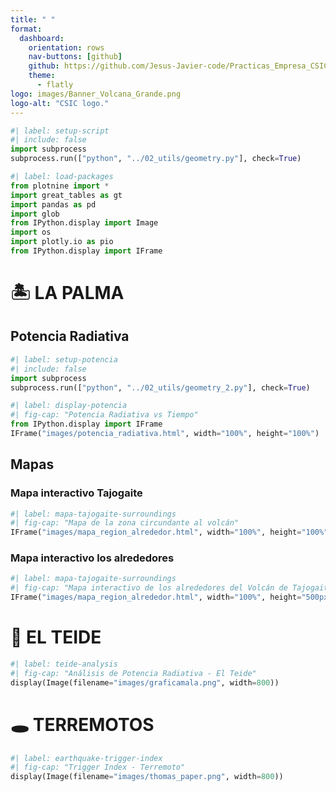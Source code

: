---
title: " " 
format: 
  dashboard:
    orientation: rows
    nav-buttons: [github]
    github: https://github.com/Jesus-Javier-code/Practicas_Empresa_CSIC.git
    theme:
      - flatly
logo: images/Banner_Volcana_Grande.png
logo-alt: "CSIC logo."
---

<style>
@import url('https://fonts.cdnfonts.com/css/hippo-lettro');

/* ==== REEMPLAZO DEL TÍTULO ==== */
.navbar-brand::after {
  content: "VOLCANA";
  font-family: 'Hippo Letto', sans-serif;
  color: #413224;
  font-size: 1.8rem;
  letter-spacing: 1px;
  margin-left: 10px;
}

/* Ocultamos el título vacío */
.navbar-brand:not(:after) {
  display: none;
}
<style>
/* ESTILOS CORREGIDOS - FUNCIONAN 100% */
/* Contenedor principal */
#la-palma {
  display: flex;
  flex-direction: column;
}

/* Ajustes para la gráfica superior */
#display-potencia {
  width: 100%;
  margin-bottom: 30px;
}

#display-potencia iframe {
  width: 100% !important;
  height: 600px !important;
  border: none !important;
  display: block !important;
}

/* Ajustes para los mapas inferiores */
.columns {
  display: flex;
  gap: 20px;
  width: 100%;
}

.column {
  flex: 1;
  min-width: 0;
}

.column iframe {
  width: 100% !important;
  height: 500px !important;
  border: none !important;
}

/* Responsividad */
@media (max-width: 768px) {
  .columns {
    flex-direction: column;
  }
  
  .column iframe {
    height: 400px !important;
  }
}
/* ==== ESTILOS DEL BANNER ==== */
.navbar {
  background: rgb(251,235,207) !important;
  border-bottom: 3px solid #413224 !important;
}

/* ==== ESTILOS PRINCIPALES ==== */
/* Banner superior */
.navbar {
  background: rgb(251,235,207) !important;
  border-bottom: 3px solid #413224 !important;
}

/* Texto del título */
.navbar-brand {
  color: #413224 !important;
  font-weight: bold;
}

/* Pestañas normales */
.navbar-nav .nav-link {
  color: #413224 !important;
  margin: 0 10px;
  border-radius: 4px 4px 0 0;
}

/* Pestaña ACTIVA (seleccionada) */
.navbar-nav .nav-link.active {
  background-color: #413224 !important;
  color: white !important;
}

/* Pestaña al pasar el ratón */
.navbar-nav .nav-link:hover:not(.active) {
  background-color: rgba(65,50,36,0.1) !important;
}
/* ==== NUEVOS ESTILOS PARA LOS MAPAS ==== */
/* Eliminar márgenes y bordes de los iframes */
iframe {
  width: 100% !important;
  height: 650px !important;
  border: none !important;
  background: transparent !important;
  margin: 0 !important;
  padding: 0 !important;
  display: block !important;
}

/* Eliminar el fondo blanco del contenedor */
.html-widget {
  background: transparent !important;
}

/* Asegurar que el mapa ocupe todo el espacio */
.plot-container {
  width: 100% !important;
  height: 100% !important;
  margin: 0 !important;
  padding: 0 !important;
}
</style>

```{python}
#| label: setup-script
#| include: false
import subprocess
subprocess.run(["python", "../02_utils/geometry.py"], check=True)
```


```{python}
#| label: load-packages
from plotnine import *
import great_tables as gt
import pandas as pd
import glob
from IPython.display import Image
import os
import plotly.io as pio
from IPython.display import IFrame
```


# 🏝️ LA PALMA {#la-palma}

## Potencia Radiativa {.panel-tabset}

```{python}
#| label: setup-potencia
#| include: false
import subprocess
subprocess.run(["python", "../02_utils/geometry_2.py"], check=True)
```

```{python}
#| label: display-potencia
#| fig-cap: "Potencia Radiativa vs Tiempo"
from IPython.display import IFrame
IFrame("images/potencia_radiativa.html", width="100%", height="100%")
```

## Mapas {.columns}
### Mapa interactivo Tajogaite {.column}
```{python}
#| label: mapa-tajogaite-surroundings
#| fig-cap: "Mapa de la zona circundante al volcán"
IFrame("images/mapa_region_alrededor.html", width="100%", height="100%")
```
### Mapa interactivo los alrededores {.column}
```{python}
#| label: mapa-tajogaite-surroundings
#| fig-cap: "Mapa interactivo de los alrededores del Volcán de Tajogaite"
IFrame("images/mapa_region_alrededor.html", width="100%", height="500px")
```

# 🌋 EL TEIDE

```{python}
#| label: teide-analysis
#| fig-cap: "Análisis de Potencia Radiativa - El Teide"
display(Image(filename="images/graficamala.png", width=800))
```

# 🕳️ TERREMOTOS

```{python}
#| label: earthquake-trigger-index
#| fig-cap: "Trigger Index - Terremoto"
display(Image(filename="images/thomas_paper.png", width=800))
```
